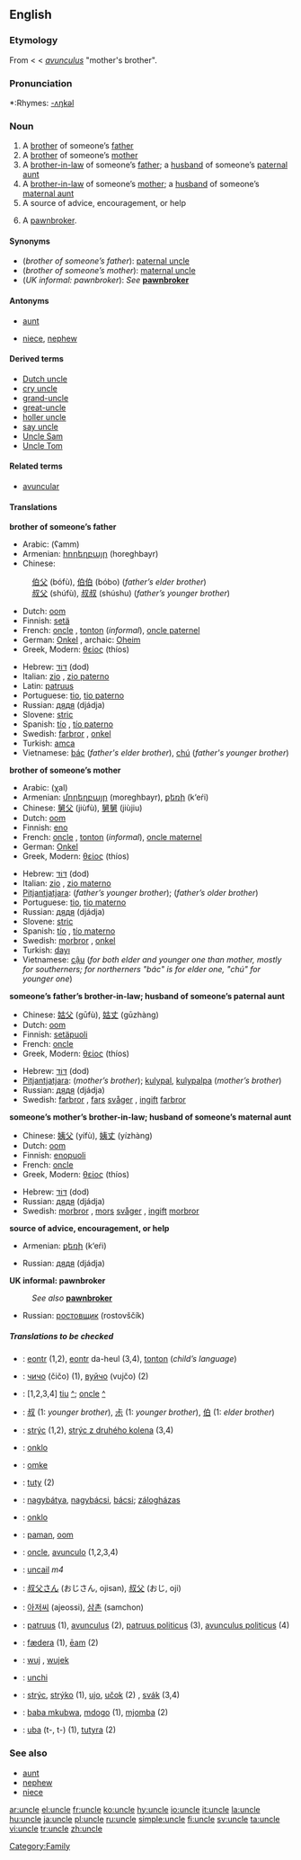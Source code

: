 ==English==

===Etymology===
From {{ME.}} < {{OF.}} < {{L.}} ''[[avunculus]]'' "mother's brother".

===Pronunciation===
*:Rhymes: [[Rhymes:English:-ʌŋkəl|-ʌŋkəl]]

===Noun===
{{en-noun}}

# A [[brother]] of someone’s [[father]]
# A [[brother]] of someone’s [[mother]]
# A [[brother-in-law]] of someone’s [[father]]; a [[husband]] of someone’s [[paternal aunt]]
# A [[brother-in-law]] of someone’s [[mother]]; a [[husband]] of someone’s [[maternal aunt]]
# A source of advice, encouragement, or help
# {{cattag|UK|informal}} A [[pawnbroker]].

====Synonyms====
*(''brother of someone’s father''): [[paternal uncle]]
*(''brother of someone’s mother''): [[maternal uncle]]
*(''UK informal: pawnbroker''): ''See'' '''[[pawnbroker]]'''

====Antonyms====
*{{italbrac|with regard to gender}} [[aunt]]
*{{italbrac|with regard to ancestry}} [[niece]], [[nephew]]

====Derived terms====
*[[Dutch uncle]]
*[[cry uncle]]
*[[grand-uncle]]
*[[great-uncle]]
*[[holler uncle]]
*[[say uncle]]
*[[Uncle Sam]]
*[[Uncle Tom]]

====Related terms====
*[[avuncular]]

====Translations====
'''brother of someone’s father'''
{{top}}
*Arabic: {{ARchar|[[عم]]}} (ʕamm) {{m}}
*Armenian: [[հորեղբայր]] (horeghbayr)
*Chinese:
: [[伯父]] (bófù), [[伯伯]] (bóbo) (''father’s elder brother'')
: [[叔父]] (shúfù), [[叔叔]] (shúshu) (''father’s younger brother'')
*Dutch: [[oom#Dutch|oom]] {{m}}
*Finnish: [[setä]]
*French: [[oncle]] {{m}}, [[tonton]] {{m}} (''informal''), [[oncle paternel]] {{m}}
*German: [[Onkel]] {{m}}, archaic: [[Oheim]] {{m}}
*Greek, Modern: [[θείος]] (thíos) {{m}}
{{mid}}
*Hebrew: [[דוד|דּוֹד]] (dod) {{m}}
*Italian: [[zio]] {{m}}, [[zio paterno]] {{m}}
*Latin: [[patruus]] {{m}}
*Portuguese: [[tio]], [[tio paterno]]
*Russian: [[дядя]] (djádja) {{m}}
*Slovene: [[stric]] {{m}}
*Spanish: [[tío]] {{m}}, [[tío paterno]] {{m}}
*Swedish: [[farbror]] {{c}}, [[onkel]] {{c}}
*Turkish: [[amca]]
*Vietnamese: [[bác]] (''father's elder brother''), [[chú]] (''father's younger brother'')
{{bottom}}

'''brother of someone’s mother'''
{{top}}
*Arabic: {{ARchar|[[خال]]}} (χal) {{m}} 
*Armenian: [[մորեղբայր]] (moreghbayr), [[քեռի]] (k‘eŕi)
*Chinese: [[舅父]] (jiùfù), [[舅舅]] (jiùjiu)
*Dutch: [[oom#Dutch|oom]] {{m}}
*Finnish: [[eno]]
*French: [[oncle]] {{m}}, [[tonton]] {{m}} (''informal''), [[oncle maternel]] {{m}}
*German: [[Onkel]] {{m}}
*Greek, Modern: [[θείος]] (thíos) {{m}}
{{mid}}
*Hebrew: [[דוד|דּוֹד]] (dod) {{m}}
*Italian: [[zio]] {{m}}, [[zio materno]] {{m}}
*[[Pitjantjatjara]]: {{Unicode|[[mama maḻatja]]}} (''father’s younger brother''); {{Unicode|[[mama puḻka]]}} (''father’s older brother'')
*Portuguese: [[tio]], [[tio materno]]
*Russian: [[дядя]] (djádja) {{m}}
*Slovene: [[stric]] {{m}}
*Spanish: [[tío]] {{m}}, [[tío materno]] {{m}}
*Swedish: [[morbror]] {{c}}, [[onkel]] {{c}}
*Turkish: [[dayı]]
*Vietnamese: [[cậu]] (''for both elder and younger one than mother, mostly for southerners; for northerners "bác" is for elder one, "chú" for younger one'')
{{bottom}}

'''someone’s father’s brother-in-law; husband of someone’s paternal aunt'''
{{top}}
*Chinese: [[姑父]] (gūfù), [[姑丈]] (gūzhàng)
*Dutch: [[oom#Dutch|oom]] {{m}}
*Finnish: [[setäpuoli]]
*French: [[oncle]] {{m}}
*Greek, Modern: [[θείος]] (thíos) {{m}}
{{mid}}
*Hebrew: [[דוד|דּוֹד]] (dod) {{m}}
*[[Pitjantjatjara]]: {{Unicode|[[kamuṟu]]}} (''mother’s brother''); [[kulypal]], [[kulypalpa]] (''mother’s brother'')
*Russian: [[дядя]] (djádja) {{m}}
*Swedish: [[farbror]] {{c}}, [[far]]s [[svåger]] {{c}}, [[ingift]] [[farbror]] {{c}}
{{bottom}}

'''someone’s mother’s brother-in-law; husband of someone’s maternal aunt'''
{{top}}
*Chinese: [[姨父]] (yífù), [[姨丈]] (yízhàng)
*Dutch: [[oom#Dutch|oom]] {{m}}
*Finnish: [[enopuoli]]
*French: [[oncle]] {{m}}
*Greek, Modern: [[θείος]] (thíos) {{m}}
{{mid}}
*Hebrew: [[דוד|דּוֹד]] (dod) {{m}}
*Russian: [[дядя]] (djádja) {{m}}
*Swedish: [[morbror]] {{c}}, [[mor]]s [[svåger]] {{c}}, [[ingift]] [[morbror]] {{c}}
{{bottom}}

'''source of advice, encouragement, or help'''
{{top}}
*Armenian: [[քեռի]] (k‘eŕi)
{{mid}}
*Russian: [[дядя]] (djádja) {{m}}
{{bottom}}

'''UK informal: pawnbroker'''
:''See also'' '''[[pawnbroker]]'''
<!--Add INFORMAL terms to this table, where these exist-->
{{top}}
{{mid}}
*Russian: [[ростовщик]] (rostovščík) {{m}}
{{bottom}}

=====Translations to be checked=====
{{checktrans}}

*{{ttbc|Breton}}: [[eontr]] {{m}} (1,2), [[eontr]] da-heul (3,4), [[tonton]] {{m}} (''child’s language'')
*{{ttbc|Bulgarian}}: [[чичо]] (čičo) {{m}} (1), [[вуйчо]] (vujčo) {{m}} (2)
*{{ttbc|Catalan}}: [1,2,3,4] [[tiu]] {{m}} [[:ca:tiu|^]]; [[oncle]] {{m}} [[:ca:oncle|^]]
*{{ttbc|CJKV Characters}}: [[叔]] (1: ''younger brother''), [[尗]] (1: ''younger brother''), [[伯]] (1: ''elder brother'')
*{{ttbc|Czech}}: [[strýc]] (1,2), [[strýc z druhého kolena]] (3,4) {{m}}
*{{ttbc|Esperanto}}: [[onklo]]
*{{ttbc|Frisian}}: [[omke]] {{m}}
*{{ttbc|Guaraní}}: [[tuty]] (2)
*{{ttbc|Hungarian}}: [[nagybátya]], [[nagybácsi]], [[bácsi]]; [[zálogházas]]
*{{ttbc|Ido}}: [[onklo]]
*{{ttbc|Indonesian}}: [[paman]], [[oom]]
*{{ttbc|Interlingua}}: [[oncle]], [[avunculo]] (1,2,3,4)
*{{ttbc|Irish}}: [[uncail]] ''m4''
*{{ttbc|Japanese}}: [[叔父さん]] (おじさん, ojisan), [[叔父]] (おじ, oji)
*{{ttbc|Korean}}: [[아저씨]] (ajeossi), [[삼촌]] (samchon)
*{{ttbc|Latin}}: [[patruus]] (1), [[avunculus]] (2), [[patruus politicus]] (3), [[avunculus politicus]] (4)
*{{ttbc|Old English}}: [[fædera]] (1), [[eam|ēam]] (2)
*{{ttbc|Polish}}: [[wuj]] {{m}}, [[wujek]] {{m}}
*{{ttbc|Romanian}}: [[unchi]] {{m}}
*{{ttbc|Slovak}}: [[strýc]], [[strýko]] (1), [[ujo]], [[učok]] (2) {{m}}, [[svák]] (3,4) {{m}}
*{{ttbc|Swahili}}: [[baba mkubwa]], [[mdogo]] (1), [[mjomba]] (2)
*{{ttbc|Tupinambá}}: [[uba]] (t-, t-) (1), [[tutyra]] (2)

===See also===
*[[aunt]]
*[[nephew]]
*[[niece]]

[[Category:Family]]

[[ar:uncle]]
[[el:uncle]]
[[fr:uncle]]
[[ko:uncle]]
[[hy:uncle]]
[[io:uncle]]
[[it:uncle]]
[[la:uncle]]
[[hu:uncle]]
[[ja:uncle]]
[[pl:uncle]]
[[ru:uncle]]
[[simple:uncle]]
[[fi:uncle]]
[[sv:uncle]]
[[ta:uncle]]
[[vi:uncle]]
[[tr:uncle]]
[[zh:uncle]]